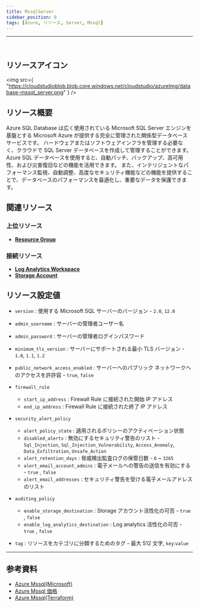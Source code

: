 ```yaml
---
title: MssqlServer
sidebar_position: 0
tags: [Azure, リソース, Server, Mssql]
---
```


<hr />
<br />

## リソースアイコン

<img
    src={
        "https://cloudstudioblob.blob.core.windows.net/cloudstudio/azureImg/database-mssql_server.png"
    }
/>

## リソース概要

Azure SQL Database は広く使用されている Microsoft SQL Server エンジンを基盤とする Microsoft Azure が提供する完全に管理された関係型データベースサービスです。
ハードウェアまたはソフトウェアインフラを管理する必要なく、クラウドで SQL Server データベースを作成して管理することができます。
Azure SQL データベースを使用すると、自動パッチ、バックアップ、高可用性、および災害復旧などの機能を活用できます。
また、インテリジェントなパフォーマンス監視、自動調整、高度なセキュリティ機能などの機能を提供することで、データベースのパフォーマンスを最適化し、重要なデータを保護できます。

## 関連リソース

### 上位リソース

-   [**Resource Group**](https://docs.cstudio.app/docs/resource/azure/Base/ResourceGroup)

### 接続リソース

-   [**Log Analytics Workspace**](https://docs.cstudio.app/docs/resource/azure/LogAnalytics/LogAnalyticsWorkspace)
-   [**Storage Account**](https://docs.cstudio.app/docs/resource/azure/Storage/StorageAccount)

## リソース設定値

-   `version` : 使用する Microsoft SQL サーバーのバージョン - `2.0`, `12.0`

-   `admin_username` : サーバーの管理者ユーザー名

-   `admin_password` : サーバーの管理者ログインパスワード

-   `minimum_tls_version` : サーバーにサポートされる最小 TLS バージョン - `1.0`, `1.1`, `1.2`

-   `public_network_access_enabled` : サーバーへのパブリック ネットワークへのアクセスを許許容 - `true`, `false`

-   `firewall_rule`

    -   `start_ip_address` : Firewall Rule に接続された開始 IP アドレス
    -   `end_ip_address` : Firewall Rule に接続された終了 IP アドレス

-   `security_alert_policy`

    -   `alert_policy_state` : 適用されるポリシーのアクティベーション状態
    -   `disabled_alerts` : 無効にするセキュリティ警告のリスト - `Sql_Injection`, `Sql_Injection_Vulnerability`, `Access_Anomaly`, `Data_Exfiltration`, `Unsafe_Action`
    -   `alert_retention_days` : 脅威検出監査ログの保管日数 - `0` ~ `3265`
    -   `alert_email_account_admins` : 電子メールへの警告の送信を有効にする - `true` , `false`
    -   `alert_email_addresses` : セキュリティ警告を受ける電子メールアドレスのリスト

-   `auditing_policy`

    -   `enable_storage_destination` : Storage アカウント活性化の可否 - `true` , `false`
    -   `enable_log_analytics_destination` : Log analytics 活性化の可否 - `true` , `false`

-   `tag` : リソースをカテゴリに分類するためのタグ - 最大 512 文字, `key`:`value`

---

## 参考資料

-   [Azure Mssql(Microsoft)](https://learn.microsoft.com/ko-kr/azure/azure-sql/database/sql-database-paas-overview?view=azuresql)
-   [Azure Mssql 価格](https://azure.microsoft.com/ko-kr/pricing/details/azure-sql-database/single/)
-   [Azure Mssql(Terraform)](https://registry.terraform.io/providers/hashicorp/azurerm/latest/docs/resources/mssql_server)
